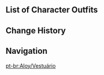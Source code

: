 {{CharacterTabs}}

==List of Character Outfits==
{{Outfits by Category Table|Aloy Outfits|nocharacter=1}}

==Change History==
{{Change History|2.1}}

==Navigation==
{{Character Navbox|link type=outfits}}
[[pt-br:Aloy/Vestuário]]
